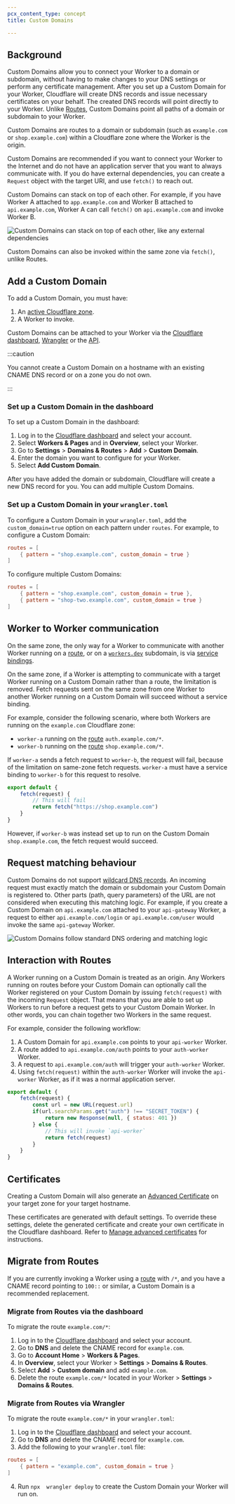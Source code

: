 ```yaml
---
pcx_content_type: concept
title: Custom Domains

---
```


## Background

Custom Domains allow you to connect your Worker to a domain or subdomain, without having to make changes to your DNS settings or perform any certificate management. After you set up a Custom Domain for your Worker, Cloudflare will create DNS records and issue necessary certificates on your behalf. The created DNS records will point directly to your Worker. Unlike [Routes](/workers/configuration/routing/routes/#set-up-a-route), Custom Domains point all paths of a domain or subdomain to your Worker.

Custom Domains are routes to a domain or subdomain (such as `example.com` or `shop.example.com`) within a Cloudflare zone where the Worker is the origin.

Custom Domains are recommended if you want to connect your Worker to the Internet and do not have an application server that you want to always communicate with.  If you do have external dependencies, you can create a `Request` object with the target URI, and use `fetch()` to reach out.

Custom Domains can stack on top of each other. For example, if you have Worker A attached to `app.example.com` and Worker B attached to `api.example.com`, Worker A can call `fetch()` on `api.example.com` and invoke Worker B.

![Custom Domains can stack on top of each other, like any external dependencies](~/assets/images/workers/learning/custom-domains-subrequest.png)

Custom Domains can also be invoked within the same zone via `fetch()`, unlike Routes.

## Add a Custom Domain

To add a Custom Domain, you must have:

1. An [active Cloudflare zone](/dns/zone-setups/).
2. A Worker to invoke.

Custom Domains can be attached to your Worker via the [Cloudflare dashboard](/workers/configuration/routing/custom-domains/#set-up-a-custom-domain-in-the-dashboard), [Wrangler](/workers/configuration/routing/custom-domains/#set-up-a-custom-domain-in-your-wranglertoml) or the [API](/api/resources/workers/subresources/domains/methods/list/).

:::caution


You cannot create a Custom Domain on a hostname with an existing CNAME DNS record or on a zone you do not own.


:::

### Set up a Custom Domain in the dashboard

To set up a Custom Domain in the dashboard:

1. Log in to the [Cloudflare dashboard](https://dash.cloudflare.com) and select your account.
2. Select **Workers & Pages** and in **Overview**, select your Worker.
3. Go to **Settings** > **Domains & Routes** > **Add** > **Custom Domain**.
4. Enter the domain you want to configure for your Worker.
5. Select **Add Custom Domain**.

After you have added the domain or subdomain, Cloudflare will create a new DNS record for you. You can add multiple Custom Domains.

### Set up a Custom Domain in your `wrangler.toml`

To configure a Custom Domain in your `wrangler.toml`, add the `custom_domain=true` option on each pattern under `routes`. For example, to configure a Custom Domain:


<WranglerConfig>

```toml
routes = [
	{ pattern = "shop.example.com", custom_domain = true }
]
```

</WranglerConfig>

To configure multiple Custom Domains:



<WranglerConfig>

```toml
routes = [
	{ pattern = "shop.example.com", custom_domain = true },
	{ pattern = "shop-two.example.com", custom_domain = true }
]
```

</WranglerConfig>

## Worker to Worker communication

On the same zone, the only way for a Worker to communicate with another Worker running on a [route](/workers/configuration/routing/routes/#set-up-a-route), or on a [`workers.dev`](/workers/configuration/routing/routes/#routes-with-workersdev) subdomain, is via [service bindings](/workers/runtime-apis/bindings/service-bindings/).

On the same zone, if a Worker is attempting to communicate with a target Worker running on a Custom Domain rather than a route, the limitation is removed. Fetch requests sent on the same zone from one Worker to another Worker running on a Custom Domain will succeed without a service binding.

For example, consider the following scenario, where both Workers are running on the `example.com` Cloudflare zone:

* `worker-a` running on the [route](/workers/configuration/routing/routes/#set-up-a-route) `auth.example.com/*`.
* `worker-b` running on the [route](/workers/configuration/routing/routes/#set-up-a-route) `shop.example.com/*`.

If `worker-a` sends a fetch request to `worker-b`, the request will fail, because of the limitation on same-zone fetch requests. `worker-a` must have a service binding to `worker-b` for this request to resolve.

```js title="worker-a" {4}
export default {
	fetch(request) {
		// This will fail
		return fetch("https://shop.example.com")
	}
}
```

However, if `worker-b` was instead set up to run on the Custom Domain `shop.example.com`, the fetch request would succeed.

## Request matching behaviour

Custom Domains do not support [wildcard DNS records](/dns/manage-dns-records/reference/wildcard-dns-records/). An incoming request must exactly match the domain or subdomain your Custom Domain is registered to. Other parts (path, query parameters) of the URL are not considered when executing this matching logic. For example, if you create a Custom Domain on `api.example.com` attached to your `api-gateway` Worker, a request to either `api.example.com/login` or `api.example.com/user` would invoke the same `api-gateway` Worker.

![Custom Domains follow standard DNS ordering and matching logic](~/assets/images/workers/platform/triggers/custom-domains-api-gateway.png)

## Interaction with Routes

A Worker running on a Custom Domain is treated as an origin. Any Workers running on routes before your Custom Domain can optionally call the Worker registered on your Custom Domain by issuing `fetch(request)` with the incoming `Request` object. That means that you are able to set up Workers to run before a request gets to your Custom Domain Worker. In other words, you can chain together two Workers in the same request.

For example, consider the following workflow:

1. A Custom Domain for `api.example.com` points to your `api-worker` Worker.
2. A route added to `api.example.com/auth` points to your `auth-worker` Worker.
3. A request to `api.example.com/auth` will trigger your `auth-worker` Worker.
4. Using `fetch(request)` within the `auth-worker` Worker will invoke the `api-worker` Worker, as if it was a normal application server.

```js title="auth-worker" {8}
export default {
	fetch(request) {
		const url = new URL(request.url)
		if(url.searchParams.get("auth") !== "SECRET_TOKEN") {
			return new Response(null, { status: 401 })
		} else {
			// This will invoke `api-worker`
			return fetch(request)
		}
	}
}
```

## Certificates

Creating a Custom Domain will also generate an [Advanced Certificate](/ssl/edge-certificates/advanced-certificate-manager/) on your target zone for your target hostname.

These certificates are generated with default settings. To override these settings, delete the generated certificate and create your own certificate in the Cloudflare dashboard. Refer to [Manage advanced certificates](/ssl/edge-certificates/advanced-certificate-manager/manage-certificates/) for instructions.

## Migrate from Routes

If you are currently invoking a Worker using a [route](/workers/configuration/routing/routes/) with `/*`, and you have a CNAME record pointing to `100::` or similar, a Custom Domain is a recommended replacement.

### Migrate from Routes via the dashboard

To migrate the route `example.com/*`:

1. Log in to the [Cloudflare dashboard](https://dash.cloudflare.com) and select your account.
2. Go to **DNS** and delete the CNAME record for `example.com`.
3. Go to **Account Home** > **Workers & Pages**.
4. In **Overview**, select your Worker > **Settings** > **Domains & Routes**.
5. Select **Add** > **Custom domain** and add `example.com`.
6. Delete the route `example.com/*` located in your Worker > **Settings** > **Domains & Routes**.

### Migrate from Routes via Wrangler

To migrate the route `example.com/*` in your `wrangler.toml`:

1. Log in to the [Cloudflare dashboard](https://dash.cloudflare.com) and select your account.
2. Go to **DNS** and delete the CNAME record for `example.com`.
3. Add the following to your `wrangler.toml` file:



<WranglerConfig>

```toml
routes = [
	{ pattern = "example.com", custom_domain = true }
]
```

</WranglerConfig>

4. Run `npx  wrangler deploy` to create the Custom Domain your Worker will run on.
